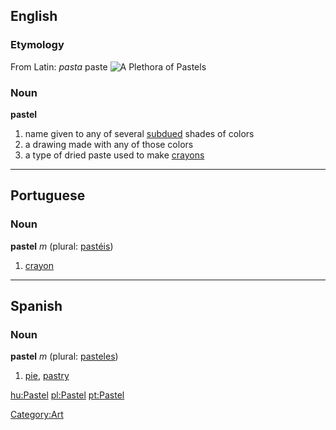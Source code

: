 {{Wikipedia}}
==English==
=== Etymology ===
From Latin: ''pasta'' paste
[[Image:Pastel.jpg|thumb|A [[Plethora]] of Pastels]]

=== Noun ===
'''pastel'''

# name given to any of several [[subdued]] shades of colors
# a drawing made with any of those colors
# a type of dried paste used to make [[crayon]]s

----

==Portuguese==
===Noun===
'''pastel''' ''m'' (plural: [[pastéis]])

# [[crayon]]

----

==Spanish==
===Noun===
'''pastel''' ''m'' (plural: [[pasteles]])

# [[pie]], [[pastry]]

[[Category:Art]]

[[hu:Pastel]]
[[pl:Pastel]]
[[pt:Pastel]]
